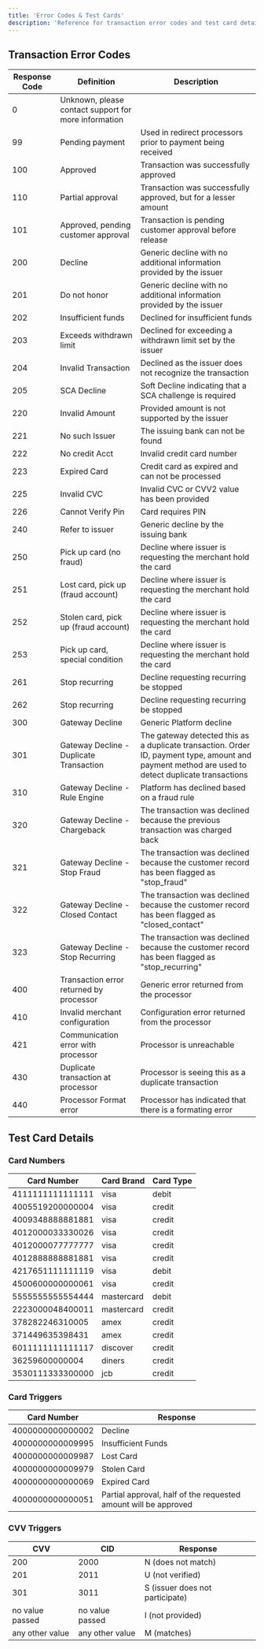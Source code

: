 ```yaml
---
title: 'Error Codes & Test Cards'
description: 'Reference for transaction error codes and test card details'
---
```


## Transaction Error Codes

| Response Code | Definition | Description |
|---------------|------------|-------------|
| 0             | Unknown, please contact support for more information | |
| 99            | Pending payment | Used in redirect processors prior to payment being received |
| 100           | Approved | Transaction was successfully approved |
| 110           | Partial approval | Transaction was successfully approved, but for a lesser amount |
| 101           | Approved, pending customer approval | Transaction is pending customer approval before release |
| 200           | Decline | Generic decline with no additional information provided by the issuer |
| 201           | Do not honor | Generic decline with no additional information provided by the issuer |
| 202           | Insufficient funds | Declined for insufficient funds |
| 203           | Exceeds withdrawn limit | Declined for exceeding a withdrawn limit set by the issuer |
| 204           | Invalid Transaction | Declined as the issuer does not recognize the transaction |
| 205           | SCA Decline | Soft Decline indicating that a SCA challenge is required |
| 220           | Invalid Amount | Provided amount is not supported by the issuer |
| 221           | No such Issuer | The issuing bank can not be found |
| 222           | No credit Acct | Invalid credit card number |
| 223           | Expired Card | Credit card as expired and can not be processed |
| 225           | Invalid CVC | Invalid CVC or CVV2 value has been provided |
| 226           | Cannot Verify Pin | Card requires PIN |
| 240           | Refer to issuer | Generic decline by the issuing bank |
| 250           | Pick up card (no fraud) | Decline where issuer is requesting the merchant hold the card |
| 251           | Lost card, pick up (fraud account) | Decline where issuer is requesting the merchant hold the card |
| 252           | Stolen card, pick up (fraud account) | Decline where issuer is requesting the merchant hold the card |
| 253           | Pick up card, special condition | Decline where issuer is requesting the merchant hold the card |
| 261           | Stop recurring | Decline requesting recurring be stopped |
| 262           | Stop recurring | Decline requesting recurring be stopped |
| 300           | Gateway Decline | Generic Platform decline |
| 301           | Gateway Decline - Duplicate Transaction | The gateway detected this as a duplicate transaction. Order ID, payment type, amount and payment method are used to detect duplicate transactions |
| 310           | Gateway Decline - Rule Engine | Platform has declined based on a fraud rule |
| 320           | Gateway Decline - Chargeback | The transaction was declined because the previous transaction was charged back |
| 321           | Gateway Decline - Stop Fraud | The transaction was declined because the customer record has been flagged as "stop_fraud" |
| 322           | Gateway Decline - Closed Contact | The transaction was declined because the customer record has been flagged as "closed_contact" |
| 323           | Gateway Decline - Stop Recurring | The transaction was declined because the customer record has been flagged as "stop_recurring" |
| 400           | Transaction error returned by processor | Generic error returned from the processor |
| 410           | Invalid merchant configuration | Configuration error returned from the processor |
| 421           | Communication error with processor | Processor is unreachable |
| 430           | Duplicate transaction at processor | Processor is seeing this as a duplicate transaction |
| 440           | Processor Format error | Processor has indicated that there is a formating error |

## Test Card Details

### Card Numbers

| Card Number            | Card Brand  | Card Type |
|------------------------|-------------|-----------|
| 4111111111111111      | visa        | debit     |
| 4005519200000004      | visa        | credit    |
| 4009348888881881      | visa        | credit    |
| 4012000033330026      | visa        | credit    |
| 4012000077777777      | visa        | credit    |
| 4012888888881881      | visa        | credit    |
| 4217651111111119      | visa        | debit     |
| 4500600000000061      | visa        | credit    |
| 5555555555554444      | mastercard  | debit     |
| 2223000048400011      | mastercard  | credit    |
| 378282246310005       | amex        | credit    |
| 371449635398431       | amex        | credit    |
| 6011111111111117      | discover    | credit    |
| 36259600000004        | diners      | credit    |
| 3530111333300000      | jcb         | credit    |

### Card Triggers

| Card Number            | Response                     |
|------------------------|------------------------------|
| 4000000000000002      | Decline                      |
| 4000000000009995      | Insufficient Funds           |
| 4000000000009987      | Lost Card                    |
| 4000000000009979      | Stolen Card                  |
| 4000000000000069      | Expired Card                 |
| 4000000000000051      | Partial approval, half of the requested amount will be approved |

### CVV Triggers

| CVV   | CID   | Response                     |
|-------|-------|------------------------------|
| 200   | 2000  | N (does not match)           |
| 201   | 2011  | U (not verified)             |
| 301   | 3011  | S (issuer does not participate) |
| no value passed | no value passed | I (not provided) |
| any other value | any other value | M (matches) |
